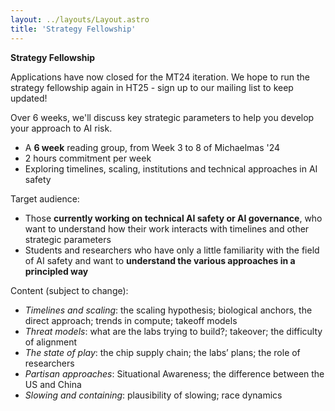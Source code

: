 ```yaml
---
layout: ../layouts/Layout.astro
title: 'Strategy Fellowship'
---
```


**Strategy Fellowship**

Applications have now closed for the MT24 iteration. We hope to run the strategy fellowship again in HT25 - sign up to our mailing list to keep updated!


Over 6 weeks, we'll discuss key strategic parameters to help you develop your approach to AI risk.

- A **6 week** reading group, from Week 3 to 8 of Michaelmas '24
- 2 hours commitment per week
- Exploring timelines, scaling, institutions and technical approaches in AI safety

Target audience:
- Those **currently working on technical AI safety or AI governance**, who want to understand how their work interacts with timelines and other strategic parameters
- Students and researchers who have only a little familiarity with the field of AI safety and want to **understand the various approaches in a principled way**

Content (subject to change):
- *Timelines and scaling*: the scaling hypothesis; biological anchors, the direct approach; trends in compute; takeoff models
- *Threat models*: what are the labs trying to build?; takeover; the difficulty of alignment
- *The state of play*: the chip supply chain; the labs’ plans; the role of researchers
- *Partisan approaches*: Situational Awareness; the difference between the US and China
- *Slowing and containing*: plausibility of slowing; race dynamics


